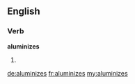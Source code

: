 ==English==

===Verb===
'''aluminizes'''

# {{third-person singular of|aluminize}}

[[de:aluminizes]]
[[fr:aluminizes]]
[[my:aluminizes]]